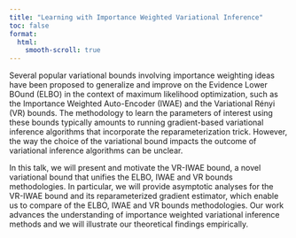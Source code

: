 ```yaml
---
title: "Learning with Importance Weighted Variational Inference"
toc: false
format:
  html:
    smooth-scroll: true
---
```


Several popular variational bounds involving importance weighting ideas have been proposed to generalize and improve on the Evidence Lower BOund (ELBO) in the context of maximum likelihood optimization, such as the Importance Weighted Auto-Encoder (IWAE) and the Variational Rényi (VR) bounds. The methodology to learn the parameters of interest using these bounds typically amounts to running gradient-based variational inference algorithms that incorporate the reparameterization trick. However, the way the choice of the variational bound impacts the outcome of variational inference algorithms can be unclear.

In this talk, we will present and motivate the VR-IWAE bound, a novel variational bound that unifies the ELBO, IWAE and VR bounds methodologies. In particular, we will provide asymptotic analyses for the VR-IWAE bound and its reparameterized gradient estimator, which enable us to compare of the ELBO, IWAE and VR bounds methodologies. Our work advances the understanding of importance weighted variational inference methods and we will illustrate our theoretical findings empirically.
